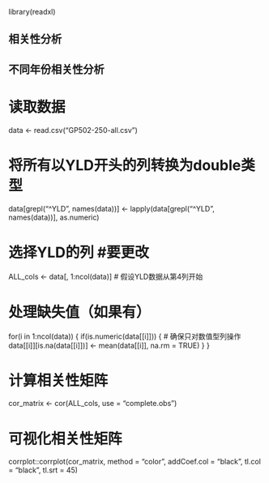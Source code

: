 library(readxl)

## 相关性分析
## 不同年份相关性分析
# 读取数据
data <- read.csv("GP502-250-all.csv")

# 将所有以YLD开头的列转换为double类型
data[grepl("^YLD", names(data))] <- lapply(data[grepl("^YLD", names(data))], as.numeric)

# 选择YLD的列 #要更改
ALL_cols <- data[, 1:ncol(data)]  # 假设YLD数据从第4列开始

# 处理缺失值（如果有）
for(i in 1:ncol(data)) {
  if(is.numeric(data[[i]])) {  # 确保只对数值型列操作
    data[[i]][is.na(data[[i]])] <- mean(data[[i]], na.rm = TRUE)
  }
}


# 计算相关性矩阵
cor_matrix <- cor(ALL_cols, use = "complete.obs")

# 可视化相关性矩阵
corrplot::corrplot(cor_matrix, method = "color", addCoef.col = "black", tl.col = "black", tl.srt = 45)
